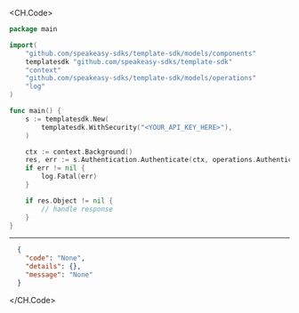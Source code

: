 
<CH.Code>
```go Authenticate.go
package main

import(
	"github.com/speakeasy-sdks/template-sdk/models/components"
	templatesdk "github.com/speakeasy-sdks/template-sdk"
	"context"
	"github.com/speakeasy-sdks/template-sdk/models/operations"
	"log"
)

func main() {
    s := templatesdk.New(
        templatesdk.WithSecurity("<YOUR_API_KEY_HERE>"),
    )

    ctx := context.Background()
    res, err := s.Authentication.Authenticate(ctx, operations.AuthenticateRequestBody{})
    if err != nil {
        log.Fatal(err)
    }

    if res.Object != nil {
        // handle response
    }
}
```
---

```json Example Response
  {
    "code": "None",
    "details": {},
    "message": "None"
  }
```
</CH.Code>
